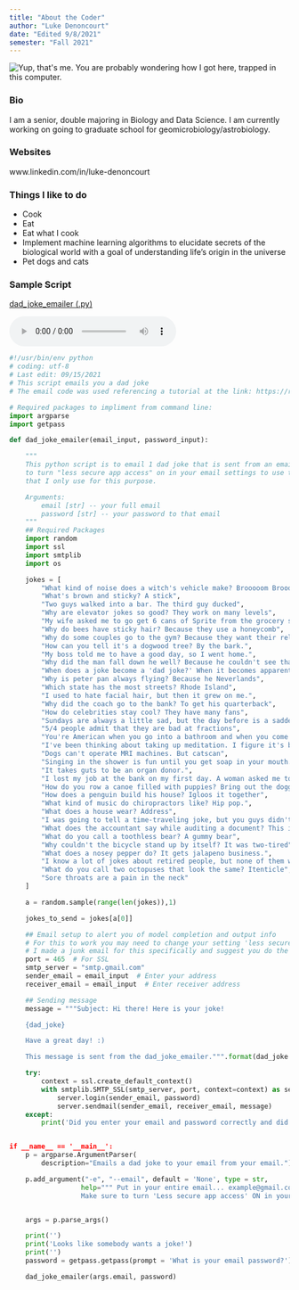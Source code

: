 ---
title: "About the Coder"
author: "Luke Denoncourt"
date: "Edited 9/8/2021"
semester: "Fall 2021"
---

![](https://user-images.githubusercontent.com/67921793/132583745-5c8a660d-424e-494c-a5c6-1f26251c1abf.jpg "Yup, that's me. You are probably wondering how I got here, trapped in this computer.")

### Bio 

I am a senior, double majoring in Biology and Data Science. I am currently working on going to graduate school for geomicrobiology/astrobiology.

### Websites
www.linkedin.com/in/luke-denoncourt

### Things I like to do

+ Cook
+ Eat
+ Eat what I cook
+ Implement machine learning algorithms to elucidate secrets of the biological world with a goal of understanding life's origin in the universe
+ Pet dogs and cats


### Sample Script
[dad_joke_emailer (.py)](script/dad_joke_emailer.py)

<audio controls>
<source src="audio/dad_joke_emailer_audio.mp3">
</audio>

```python
#!/usr/bin/env python
# coding: utf-8
# Last edit: 09/15/2021
# This script emails you a dad joke
# The email code was used referencing a tutorial at the link: https://realpython.com/python-send-email/

# Required packages to impliment from command line:
import argparse
import getpass

def dad_joke_emailer(email_input, password_input):

    """
    This python script is to email 1 dad joke that is sent from an email to that same email. Important note: you have
    to turn "less secure app access" on in your email settings to use this email sender. I have set up a junk email
    that I only use for this purpose.

    Arguments:
        email [str] -- your full email
        password [str] -- your password to that email
    """
    ## Required Packages
    import random
    import ssl
    import smtplib
    import os

    jokes = [
        "What kind of noise does a witch's vehicle make? Brooooom Broooom",
        "What's brown and sticky? A stick",
        "Two guys walked into a bar. The third guy ducked",
        "Why are elevator jokes so good? They work on many levels",
        "My wife asked me to go get 6 cans of Sprite from the grocery store. I realized when I go home that I have picked 7 up.",
        "Why do bees have sticky hair? Because they use a honeycomb",
        "Why do some couples go to the gym? Because they want their relationship to work out",
        "How can you tell it's a dogwood tree? By the bark.",
        "My boss told me to have a good day, so I went home.",
        "Why did the man fall down he well? Because he couldn't see that well.",
        "When does a joke become a 'dad joke?' When it becomes apparent.",
        "Why is peter pan always flying? Because he Neverlands",
        "Which state has the most streets? Rhode Island",
        "I used to hate facial hair, but then it grew on me.",
        "Why did the coach go to the bank? To get his quarterback",
        "How do celebrities stay cool? They have many fans",
        "Sundays are always a little sad, but the day before is a sadder day",
        "5/4 people admit that they are bad at fractions",
        "You're American when you go into a bathroom and when you come out, but what are you while you are in the bathroom? European",
        "I've been thinking about taking up meditation. I figure it's better than sitting around and doing nothing",
        "Dogs can't operate MRI machines. But catscan",
        "Singing in the shower is fun until you get soap in your mouth. Then it becomes a soap opera.",
        "It takes guts to be an organ donor.",
        "I lost my job at the bank on my first day. A woman asked me to check her balance, so I pushed her over.",
        "How do you row a canoe filled with puppies? Bring out the doggy paddle.",
        "How does a penguin build his house? Igloos it together",
        "What kind of music do chiropractors like? Hip pop.",
        "What does a house wear? Address",
        "I was going to tell a time-traveling joke, but you guys didn't like it",
        "What does the accountant say while auditing a document? This is taxing.",
        "What do you call a toothless bear? A gummy bear",
        "Why couldn't the bicycle stand up by itself? It was two-tired",
        "What does a nosey pepper do? It gets jalapeno business.",
        "I know a lot of jokes about retired people, but none of them work",
        "What do you call two octopuses that look the same? Itenticle",
        "Sore throats are a pain in the neck"
    ]

    a = random.sample(range(len(jokes)),1)

    jokes_to_send = jokes[a[0]]

    ## Email setup to alert you of model completion and output info
    # For this to work you may need to change your setting 'less secure app access' to ON
    # I made a junk email for this specifically and suggest you do the same
    port = 465  # For SSL
    smtp_server = "smtp.gmail.com"
    sender_email = email_input  # Enter your address
    receiver_email = email_input  # Enter receiver address

    ## Sending message
    message = """Subject: Hi there! Here is your joke!

    {dad_joke}

    Have a great day! :)

    This message is sent from the dad_joke_emailer.""".format(dad_joke = jokes_to_send)

    try:
        context = ssl.create_default_context()
        with smtplib.SMTP_SSL(smtp_server, port, context=context) as server:
            server.login(sender_email, password)
            server.sendmail(sender_email, receiver_email, message)
    except:
        print('Did you enter your email and password correctly and did you also change the "LESS SECURE APP ACCESS" setting to ON in your GOOGLE ACCOUNT settings?)


if __name__ == '__main__':
    p = argparse.ArgumentParser(
        description="Emails a dad joke to your email from your email.")

    p.add_argument("-e", "--email", default = 'None', type = str,
                  help=""" Put in your entire email... example@gmail.com. 
                  Make sure to turn 'Less secure app access' ON in your GOOGLE ACCOUNT security settings. """)


    args = p.parse_args()

    print('')
    print('Looks like somebody wants a joke!')
    print('')
    password = getpass.getpass(prompt = 'What is your email password?')

    dad_joke_emailer(args.email, password)

```





